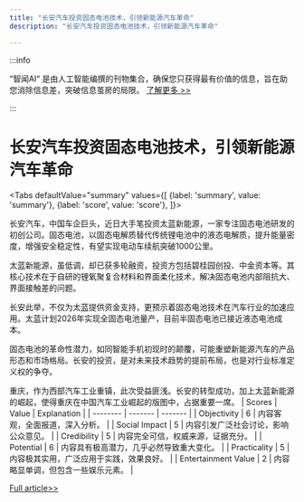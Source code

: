 ```yaml
---
title: "长安汽车投资固态电池技术，引领新能源汽车革命"
description: "长安汽车投资固态电池技术，引领新能源汽车革命"

---
```



:::info

“智闻AI“ 是由人工智能编撰的刊物集合，确保您只获得最有价值的信息，旨在助您消除信息差，突破信息茧房的局限。  [了解更多 >>](/)

:::

# 长安汽车投资固态电池技术，引领新能源汽车革命


<Tabs
	defaultValue="summary"
	values={[
	{label: 'summary', value: 'summary'},
	{label: 'score', value: 'score'},
]}>
<TabItem value="summary">


长安汽车，中国车企巨头，近日大手笔投资太蓝新能源，一家专注固态电池研发的初创公司。固态电池，以固态电解质替代传统锂电池中的液态电解质，提升能量密度，增强安全稳定性，有望实现电动车续航突破1000公里。

太蓝新能源，虽低调，却已获多轮融资，投资方包括碧桂园创投、中金资本等。其核心技术在于自研的锂氧聚复合材料和界面柔化技术，解决固态电池内部阻抗大、界面接触差的问题。

长安此举，不仅为太蓝提供资金支持，更预示着固态电池技术在汽车行业的加速应用。太蓝计划2026年实现全固态电池量产，目前半固态电池已接近液态电池成本。

固态电池的革命性潜力，如同智能手机初现时的颠覆，可能重塑新能源汽车的产品形态和市场格局。长安的投资，是对未来技术趋势的提前布局，也是对行业标准定义权的争夺。

重庆，作为西部汽车工业重镇，此次受益匪浅。长安的转型成功，加上太蓝新能源的崛起，使得重庆在中国汽车工业崛起的版图中，占据重要一席。
</TabItem>
<TabItem value="score">
	| Scores     | Value   | Explanation |
	| -------- | ------- | ------- |
	| Objectivity  | 6    | 内容客观，全面报道，深入分析。    |
	| Social Impact | 5     | 内容引发广泛社会讨论，影响公众意见。    |
	| Credibility    | 5    | 内容完全可信，权威来源，证据充分。    |
	| Potential    | 6    | 内容具有极高潜力，几乎必然导致重大变化。    |
	| Practicality    | 5    | 内容极其实用，广泛应用于实践，效果良好。    |
	| Entertainment Value    | 2    | 内容略显单调，但包含一些娱乐元素。    |
</TabItem>
</Tabs>

[Full article>>](https://www.cnbeta.com.tw/articles/tech/1444242.htm)
